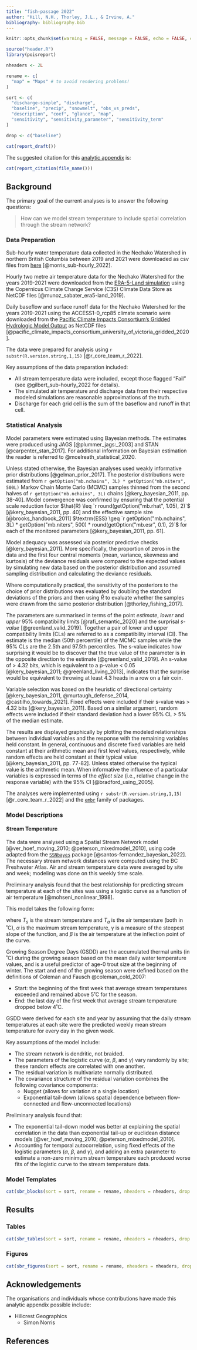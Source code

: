 ```yaml
---
title: "fish-passage 2022"
author: "Hill, N.H., Thorley, J.L., & Irvine, A."
bibliography: bibliography.bib
---
```

  
```r
knitr::opts_chunk$set(warning = FALSE, message = FALSE, echo = FALSE, comment = NA, results = "asis", cache = FALSE)

source("header.R")
library(poisreport)

nheaders <- 2L

rename <- c(
  "map" = "Maps" # to avoid rendering problems!
)

sort <- c(
  "discharge-simple", "discharge",
  "baseline", "precip", "snowmelt", "obs_vs_preds",
  "description", "coef", "glance", "map",
  "sensitivity", "sensitivity_parameter", "sensitivity_term"
)

drop <- c("baseline")
```

```r
cat(report_draft())
```

The suggested citation for this [analytic appendix](https://www.poissonconsulting.ca/analytic-appendices.html) is:
  
```r
cat(report_citation(file_name()))
```

## Background

The primary goal of the current analyses is to answer the following questions:

  > How can we model stream temperature to include spatial correlation through the stream network?
  
### Data Preparation
  
Sub-hourly water temperature data collected in the Nechako Watershed in northern British Columbia between 2019 and 2021 were downloaded as csv files from [here]([https://zenodo.org/records/6426024#.ZEAqr-zMI0Q) [@morris_sub-hourly_2022].

Hourly two metre air temperature data for the Nechako Watershed for the years 2019-2021 were downloaded from the [ERA-5-Land simulation](https://cds.climate.copernicus.eu/cdsapp#!/dataset/10.24381/cds.e2161bac?tab=overview) using the Copernicus Climate Change Service (C3S) Climate Data Store as NetCDF files [@munoz_sabater_era5-land_2019].

Daily baseflow and surface runoff data for the Nechako Watershed for the years 2019-2021 using the ACCESS1-0_rcp85 climate scenario were downloaded from the [Pacific Climate Impacts Consortium's Gridded Hydrologic Model Output](https://www.pacificclimate.org/data/gridded-hydrologic-model-output) as NetCDF files [@pacific_climate_impacts_consortium_university_of_victoria_gridded_2020].

The data were prepared for analysis using `r substr(R.version.string,1,15)` [@r_core_team_r_2022].

Key assumptions of the data preparation included:
  
- All stream temperature data were included, except those flagged "Fail" (see @gilbert_sub-hourly_2022 for details).
- The simulated air temperature and discharge data from their respective modeled simulations are reasonable approximations of the truth.
- Discharge for each grid cell is the sum of the baseflow and runoff in that cell.

### Statistical Analysis

Model parameters were estimated using Bayesian methods.
The estimates were produced using JAGS [@plummer_jags:_2003] and STAN [@carpenter_stan_2017].
For additional information on Bayesian estimation the reader is referred to @mcelreath_statistical_2020.

Unless stated otherwise, the Bayesian analyses used weakly informative prior distributions [@gelman_prior_2017].
The posterior distributions were estimated from `r getOption("mb.nchains", 3L) * getOption("mb.niters", 500L) ` Markov Chain Monte Carlo (MCMC) samples thinned from the second halves of `r getOption("mb.nchains", 3L)` chains [@kery_bayesian_2011, pp. 38-40].
Model convergence was confirmed by ensuring that the potential scale reduction factor $\hat{R} \leq `r round(getOption("mb.rhat", 1.05), 2)`$ [@kery_bayesian_2011, pp. 40] and the effective sample size [@brooks_handbook_2011] $\textrm{ESS} \geq  `r getOption("mb.nchains", 3L) * getOption("mb.niters", 500) * round(getOption("mb.esr", 0.1), 2)`$ for each of the monitored parameters [@kery_bayesian_2011, pp. 61].

Model adequacy was assessed via posterior predictive checks [@kery_bayesian_2011].
More specifically, the proportion of zeros in the data and the first four central moments (mean, variance, skewness and kurtosis) of the deviance residuals were compared to the expected values by simulating new data based on the posterior distribution and assumed sampling distribution and calculating the deviance residuals.

Where computationally practical, the sensitivity of the posteriors to the choice of prior distributions was evaluated by doubling the standard deviations of the priors and then using $\hat{R}$ to evaluate whether the samples were drawn from the same posterior distribution [@thorley_fishing_2017].

The parameters are summarised in terms of the point *estimate*, *lower* and *upper* 95% compatibility limits [@rafi_semantic_2020] and the surprisal *s-value* [@greenland_valid_2019].
Together a pair of lower and upper compatibility limits (CLs) are referred to as a compatibility interval (CI).
The estimate is the median (50th percentile) of the MCMC samples while the 95% CLs are the 2.5th and 97.5th percentiles.
The s-value indicates how surprising it would be to discover that the true value of the parameter is in the opposite direction to the estimate [@greenland_valid_2019].
An s-value of $>$ 4.32 bits, which is equivalent to a p-value $<$ 0.05 [@kery_bayesian_2011; @greenland_living_2013], indicates that the surprise would be equivalent to throwing at least 4.3 heads in a row on a fair coin.

Variable selection was based on the heuristic of directional certainty [@kery_bayesian_2011, @murtaugh_defense_2014, @castilho_towards_2021].
Fixed effects were included if their s-value was $>$ 4.32 bits [@kery_bayesian_2011].
Based on a similar argument, random effects were included if their standard deviation had a lower 95% CL $>$ 5% of the median estimate.

The results are displayed graphically by plotting the modeled relationships between individual variables and the response with the remaining variables held constant.
In general, continuous and discrete fixed variables are held constant at their arithmetic mean and first level values, respectively, while random effects are held constant at their typical value [@kery_bayesian_2011, pp. 77-82].
Unless stated otherwise the typical value is the arithmetic mean.
When informative the influence of a particular variables is expressed in terms of the *effect size* (i.e., relative change in the response variable) with the 95% CI [@bradford_using_2005].

The analyses were implemented using `r substr(R.version.string,1,15)` [@r_core_team_r_2022] and the [`embr`](https://github.com/poissonconsulting/embr) family of packages.

### Model Descriptions

#### Stream Temperature

The data were analysed using a Spatial Stream Network model [@ver_hoef_moving_2010; @peterson_mixedmodel_2010], using code adapted from the [`SSNbayes`](https://github.com/EdgarSantos-Fernandez/SSNbayes) package [@santos-fernandez_bayesian_2022].
The necessary stream network distances were computed using the BC Freshwater Atlas. 
Air and stream temperature data were averaged by site and week; modeling was done on this weekly time scale.

Preliminary analysis found that the best relationship for predicting stream temperature at each of the sites was using a logistic curve as a function of air temperature [@mohseni_nonlinear_1998].

This model takes the following form:

\begin{equation}
T_s = \frac{\alpha}{1 + e^{\gamma(\beta - T_a)}}
\end{equation}

where $T_s$ is the stream temperature and $T_a$ is the air temperature (both in ˚C), $\alpha$ is the maximum stream temperature, $\gamma$ is a measure of the steepest slope of the function, and $\beta$ is the air temperature at the inflection point of the curve.

Growing Season Degree Days (GSDD) are the accumulated thermal units (in ˚C) during the growing season based on the mean daily water temperature values, and is a useful predictor of age-0 trout size at the beginning of winter.
The start and end of the growing season were defined based on the definitions of Coleman and Fausch @coleman_cold_2007:

- Start: the beginning of the first week that average stream temperatures exceeded and remained above 5˚C for the season. 
- End: the last day of the first week that average stream temperature dropped below 4˚C.

GSDD were derived for each site and year by assuming that the daily stream temperatures at each site were the predicted weekly mean stream temperature for every day in the given week.

Key assumptions of the model include:

- The stream network is dendritic, not braided.
- The parameters of the logistic curve ($\alpha$, $\beta$, and $\gamma$) vary randomly by site; these random effects are correlated with one another.
- The residual variation is multivariate normally distributed.
- The covariance structure of the residual variation combines the following covariance components:
  - Nugget (allows for variation at a single location) 
  - Exponential tail-down (allows spatial dependence between flow-connected and flow-unconnected locations)

Preliminary analysis found that:

- The exponential tail-down model was better at explaining the spatial correlation in the data than exponential tail-up or euclidean distance models [@ver_hoef_moving_2010; @peterson_mixedmodel_2010].
- Accounting for temporal autocorrelation, using fixed effects of the logistic parameters ($\alpha$, $\beta$, and $\gamma$), and adding an extra parameter to estimate a non-zero minimum stream temperature each produced worse fits of the logistic curve to the stream temperature data.

### Model Templates

```r
cat(sbr_blocks(sort = sort, rename = rename, nheaders = nheaders, drop = drop))
```

## Results

### Tables

```r
cat(sbr_tables(sort = sort, rename = rename, nheaders = nheaders, drop = drop))
```

### Figures

```r
cat(sbr_figures(sort = sort, rename = rename, nheaders = nheaders, drop = drop))
```

## Acknowledgements

The organisations and individuals whose contributions have made this analytic appendix possible include:
  
- Hillcrest Geographics
  - Simon Norris

## References

